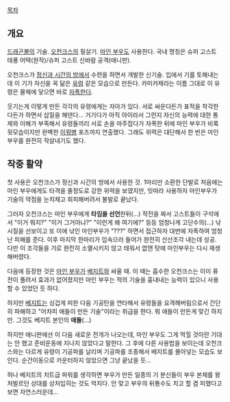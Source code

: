 [[목차]]
== 개요 ==
[[드래곤볼]]의 기술. [[오천크스]]의 필살기. [[마인 부우]]도 사용한다. 국내 명칭은 슈퍼 고스트 태풍 어택(원작)/슈퍼 고스트 신바람 공격(애니판).

오천크스가 [[정신과 시간의 방]]에서 수련을 하면서 개발한 신기술. 입에서 기를 토해내는데 이 기가 자신을 꼭 닮은 [[유령]] 같은 모습으로 만든다. 카미카제라는 이름 그대로 이 유령은 물체에 닿으면 바로 [[자폭]]한다.

웃기는게 이렇게 만든 각각의 유령에게는 자아가 있다. 서로 싸운다든가 표적을 착각한다든가 하면서 삽질을 해댄다... 거기다가 아직 아이라서 그런지 자신의 능력에 대한 통제와 이해가 부족해서 유령들끼리 서로 손을 마주잡다가 자폭한 뒤에 마인 부우가 비록 뒷모습이지만 완벽한 [[이뭐병]] 포즈까지 연출했다. 그래도 위력은 대단해서 한 번은 마인 부우를 완전히 작살내기도 했다.

== 작중 활약 ==
첫 사용은 오천크스가 정신과 시간의 방에서 사용한 것. 1마리만 소환한 단발로 처음에는 마인 부우에게도 타격을 줄정도로 강한 위력을 보였지만, 잇따라 사용하자 마인부우가 기술의 약점을 눈치채고 회피해버려서 불발로 끝났다. 

그러자 오천크스는 마인 부우에게 '''타임을 선언'''한뒤(...) 작전을 짜서 고스트들이 구석에서 "이거 뭐지?" "이거 그거아냐?" "이런게 왜 여기에?" 등등 엄청나게 고단수의(...) 낚시질을 선보이고 또 이에 낚인 마인부우가 "???" 하면서 접근하자 대번에 자폭하여 엄청난 피해를 준다. 이후 마지막 한마리가 입속으러 들어가 완전히 산산조각 내는데 성공. 다만 이 조각들을 기로 완전히 소멸시키지 않고 태워서 없앤 탓에 마인부우는 다시 재생해버렸다.

다음에 등장한 것은 [[마인 부우]]가 [[베지트]]와 싸울 때. 이 때는 흡수한 오천크스는 이미 퓨전이 풀려서 효과가 없어졌지만 마인 부우는 적의 기술을 흉내내는 능력이 있으니 사용할 수 있었던 듯 하다.

하지만 [[베지트]]는 싱겁게 피한 다음 기공탄을 연타해서 유령들을 요격해버림으로서 간단히 파해하고 "어차피 애들이 만든 기술"이라는 취급을 한다. 뭐 애들이 만든게 맞긴 하지만. 그것도 베지트 본인의 '''애들'''(…)

하지만 애니판에선 이 다음 새로운 전개가 나오는데, 마인 부우도 그게 먹힐 것이란 기대는 안 했고 준비운동에 지나지 않았다고 말한다. 그 후에 다른 사용법을 보이는데 오천크스와는 다르게 유령이 기공파를 날리며 기공파를 조종해서 베지트를 몰아넣는 모습도 보인다. 순간이동으로 카운터하지 않았으면 그냥 끝났을 듯...  

허나 베지트의 치트급 파워를 생각하면 부우가 만든 일종의 기 분신들이 부우 본체를 왕 처발르던 상대를 상처입히는 것도 억지다. 안 맞고 부우의 뒤통수도 치고 할 겸 피했다고 보면 자연스러운데...
